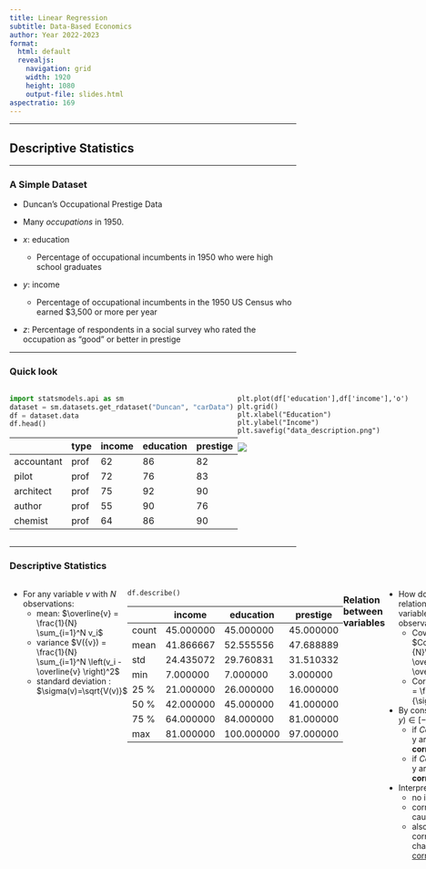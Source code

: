 ```yaml
---
title: Linear Regression
subtitle: Data-Based Economics
author: Year 2022-2023
format:
  html: default
  revealjs:
    navigation: grid
    width: 1920
    height: 1080
    output-file: slides.html
aspectratio: 169
---
```

<style>
.container{
    display: flex;
}
.col{
    flex: 1;
}
</style>

---

## Descriptive Statistics

----

### A Simple Dataset

- Duncan's Occupational Prestige Data

- Many *occupations* in 1950.
- $x$: education
  - Percentage of occupational incumbents in 1950 who were high school graduates
- $y$: income
  - Percentage of occupational incumbents in the 1950 US Census who earned $3,500 or more per year
- $z$: Percentage of respondents in a social survey who rated the occupation as “good” or better in prestige 

----

### Quick look

<div class="container">

<div class="col">

```python
import statsmodels.api as sm
dataset = sm.datasets.get_rdataset("Duncan", "carData")
df = dataset.data
df.head()
```

|            | type | income | education | prestige |
| ---------- | ---- | ------ | --------- | -------- |
| accountant | prof | 62     | 86        | 82       |
| pilot      | prof | 72     | 76        | 83       |
| architect  | prof | 75     | 92        | 90       |
| author     | prof | 55     | 90        | 76       |
| chemist    | prof | 64     | 86        | 90       |

</div>

<div class="col">

```
plt.plot(df['education'],df['income'],'o')
plt.grid()
plt.xlabel("Education")
plt.ylabel("Income")
plt.savefig("data_description.png")
```

![](graphs/data_description.png)

</div>

</div>

----

### Descriptive Statistics


<div class="container">

<div class="col">

- For any variable $v$ with $N$ observations:
  - mean: $\overline{v} = \frac{1}{N} \sum_{i=1}^N v_i$
  - variance $V({v}) = \frac{1}{N} \sum_{i=1}^N \left(v_i - \overline{v} \right)^2$
  - standard deviation : $\sigma(v)=\sqrt{V(v)}$

</div>

<div>

```
df.describe()
```

|       | income    | education  | prestige  |
| ----- | --------- | ---------- | --------- |
| count | 45.000000 | 45.000000  | 45.000000 |
| mean  | 41.866667 | 52.555556  | 47.688889 |
| std   | 24.435072 | 29.760831  | 31.510332 |
| min   | 7.000000  | 7.000000   | 3.000000  |
| 25 %  | 21.000000 | 26.000000  | 16.000000 |
| 50 %  | 42.000000 | 45.000000  | 41.000000 |
| 75 %  | 64.000000 | 84.000000  | 81.000000 |
| max   | 81.000000 | 100.000000 | 97.000000 |

</div>

----

###  Relation between variables

- How do we measure relations between two variables (with $N$ observations)
  - Covariance: $Cov(x,y) = \frac{1}{N}\sum_i (x_i-\overline{x})(y_i-\overline{y})$
  - Correlation: $Cor(x,y) = \frac{Cov(x,y)}{\sigma(x)\sigma(y)}$

- By construction, $Cor(x,y)\in[-1,1]$
  - if $Cor(x,y)>0$, x and y are __positively correlated__
  - if $Cor(x,y)<0$, x and y are __negatively correlated__

- Interpretation: 
  - <!-- .element class="fragment" --> no interpretation!
  - correlation is not causality
  - also: data can be correlated by pure chance (spurious [correlation](https://www.tylervigen.com/spurious-correlations))

----

### Examples

<div class="container">

<div class="col">


```python
df.cov()
```

|           | income     | education  | prestige   |
| --------- | ---------- | ---------- | ---------- |
| income    | 597.072727 | 526.871212 | 645.071212 |
| education | 526.871212 | 885.707071 | 798.904040 |
| prestige  | 645.071212 | 798.904040 | 992.901010 |

</div>

<div class="col">

<div class="fragment">

```python
df.corr()
```

|           | income   | education | prestige |
| --------- | -------- | --------- | -------- |
| income    | 1.000000 | 0.724512  | 0.837801 |
| education | 0.724512 | 1.000000  | 0.851916 |
| prestige  | 0.837801 | 0.851916  | 1.000000 |

</div>

</div>
</div>


---

## Fitting the data

----

### A Linear Model


<div class="container">

<div class="col">

- Consider the line: $$y = α + β x$$
- <!-- .element class="fragment" data-fragment-index="2" --> Several possibilities. 
- <!-- .element class="fragment" data-fragment-index="3" --> Which one do we choose to represent the model?
- <!-- .element class="fragment" data-fragment-index="4" -->Need some criterium.

</div>

<div class="col">

<div class="r-stack">

<img src="graphs/which_line_1.png" class="fragment current-visible" data-fragment-index=2>

<img src="graphs/which_line_2.png" class="fragment current-visible" data-fragment-index=3>

<img src="graphs/which_line_3.png" class="fragment current-visible" data-fragment-index=4>
</div>

</div>

</div>


----

### Least Square Criterium


<div class="container">

<div class="col">

- <!-- .element class="fragment" data-fragment-index="1" --> Compare the model to the data:
$$y_i = \alpha + \beta x_i + \underbrace{e_i}_{\text{prediction error}}$$
-<!-- .element class="fragment" data-fragment-index="2" --> Square Errors
$${e_i}^2 = (y_i-\alpha-\beta x_i)^2$$
- <!-- .element class="fragment" data-fragment-index="3" -->Loss Function: sum of squares
$$L(\alpha,\beta) = \sum_{i=1}^N (e_i)^2$$
</div>

<div class="col">
<div class="r-stack">
<img src="graphs/errors_0.png" class="fragment visible-current" data-fragment-index=1> 

<img src="graphs/errors_1.png" class="fragment visible-current" data-fragment-index=2> 

<img src="graphs/errors_2.png" class="fragment visible-current" data-fragment-index=3>


</div>


</div>

----

### Minimizing Least Squares


<div class="container">

<div class="col">

- <!-- .element class="fragment" data-fragment-index="1" -->Try to chose $\alpha, \beta$ so as to minimize the sum of the squares $L(α, β)$
- <!-- .element class="fragment" data-fragment-index="2" -->It is a convex minimization problem: unique solution
- <!-- .element class="fragment" data-fragment-index="3" -->This direct iterative procedure is used in machine learning

</div>

<div class="col">

<div class="r-stack">

<img src="graphs/errors_2.png" class="fragment visible-current" data-fragment-index="2" width=100%>
<img src="graphs/errors_3.png" class="fragment visible-current" data-fragment-index="3" width=100%>
<img src="graphs/errors_4.png" class="fragment visible-current" data-fragment-index="4" width=100%>

</div>


</div>


----

### Ordinary Least Squares (1)

- The mathematical problem $\min_{\alpha,\beta} L(\alpha,\beta)$ has one unique solution
  - proof not important here

- Solution is given by the explicit formula:
$$\hat{\alpha} = \overline{y} - \hat{\beta} \overline{x}$$
$$\hat{\beta} = \frac{Cov({x,y})}{Var(x)} = Cor(x,y) \frac{\sigma(y)}{\sigma({x})}$$

- $\hat{\alpha}$ and $\hat{\beta}$ are *estimators*.
  - Hence the hats.
  - More on that later.

----

### Concrete Example

- In our example:
$$\underbrace{y}\_{\text{income}} = 10 + 0.59 \underbrace{x}\_{education}$$

- We can say that income and education are positively *correlated*
- We can say that  a unit increase in education is associated with a 0.59 increase in income
- We can say that  a unit increase in education *explains* a 0.59 increase in income
- But:
  - here *explains* does __not__ mean *cause*

---

## Explained Variance

----

### Predictions

- It is possible to make *predictions* with the model:
  - How much would an occupation which hires 60% high schoolers fare salary-wise?

<img src="graphs/prediction.png">

- Prediction: salary measure is $45.4$
- OK, but that seems noisy, how much do I really predict ? Can I get a sense of the precision of my prediction ?

----

### Look at the residuals

<div class="container">


<div class="col">

- Plot the residuals: 
<img src="graphs/residuals.png">

</div>

<div class="col">

- Any abnormal observation?
- Theory requires residuals to be:
  - zero-mean
  - non-correlated
  - normally distributed
- That looks like a normal distribution
    - standard deviation is $\sigma(e_i) = 16.84$
- A more honnest prediction would be $45.6 ± 16.84$

</div>


</div>


----

### What could go wrong

![](graphs/residuals_circus.png)

- a well specified model, residuals must look like *white noise* (i.i.d.: independent and identically distributed)
- when residuals are clearly abnormal, the model must be changed

----

### Explained Variance

<div class="container">

<div class="col">

- What is the share of the total variance explained by the variance of my prediction?
    $$R^2 = \frac{\overbrace{Var(\alpha + \beta x_i)}^{ \text{MSS} } } {\underbrace{Var(y_i)}\_{ \text{TSS} } } = \frac{MSS}{TSS} = (Cor(x,y))^2$$
    $$R^2 = 1-\frac{\overbrace{Var(y_i - \alpha + \beta x_i)}^{\text{RSS}} } { \underbrace{Var(y_i)}\_{ {\text{TSS}  }}} = 1 - \frac{RSS}{TSS} $$
    - MSS: model sum of squares, explained variance
    - RSS: residual sum of square, unexplained variance
    - TSS: total sum of squares, total variance
  
</div>
<div class="col">

- <!-- .element: class="fragment" --> Coefficient of determination is a measure of the explanatory power of a regression
  - but not of the *significance* of a coefficient
  - we'll get back to it when we see multivariate regressions

- <!-- .element: class="fragment" --> In one-dimensional case, it is possible to have small R2, yet a very precise regression coefficient.

</div>

----

### Graphical Representation 

<img src="graphs/r-squared.png" width=60%>

---


<!-- 
## Statistical Model

- Can we estimate the variance of the data ?
- Can we estimate a *statistical model*:

$$y_i = α + β x_i + \epsilon_i$$
$$\epsilon_i  \sim \mathcal{N}\left({0,σ^{2}}\right)$$

- We want estimates for: $\hat{α}, \hat{β}, \hat{σ}$
- Turns out the OLS estimator is BLUE:
$$\hat{α} = \overline{y} - \hat{β} \overline{x}$$
$$\hat{β} = r_{x,y} \frac{s(y)}{s{x}}$$
$$\hat{\sigma} = r_{x,y} \frac{s(y)}{s{x}}$$ -->


## Statistical inference

----

### Statistical model



<div class="container">

<div class="col">


- <!-- .element class="fragment" data-fragment-index="1" --> Imagine the true model is:
$$y = α + β x + \epsilon$$
$$\epsilon\_i  \sim \mathcal{N}\left({0,\sigma^{2}}\right)$$
    - errors are independent ...
    - and normallly distributed ...
    - with constant variance (homoscedastic)
- <!-- .element class="fragment" data-fragment-index="2" -->Using this data-generation process, I have drawns randomly $N$ data points (a.k.a. gathered the data) 
  - maybe an acual *sample* (for instance $N$ patients)
  - an abstract sample otherwise
- <!-- .element class="fragment" data-fragment-index="3" -->Then computed my estimate $\hat{α}$, $\hat{β}$

- <!-- .element class="fragment" data-fragment-index="4" --> How confident am I in these estimates ?
  - I could have gotten a completely different one...
  - clearly, the bigger $N$, the more confident I am...


</div>

<div class="col">

<div class="r-stack">

<img src="graphs/regression_uncertainty_1.png" class="fragment current-visible" data-fragment-index=1 width=100%>
<img src="graphs/regression_uncertainty_2.png" class="fragment current-visible" data-fragment-index=2 width=100%>
<img src="graphs/regression_uncertainty_3.png" class="fragment" data-fragment-index=3 width=100%>
</div>

</div>

----

### Statistical inference (2)


<div class="container">

<div class="col">

- <!-- .element class="fragment" data-fragment-index="1" --> Assume we have computed $\hat{\alpha}$, $\hat{\beta}$ from the data. Let's make a thought experiment instead.
- <!-- .element class="fragment" data-fragment-index="2" --> Imagine the actual data generating process was given by $\hat{α} + \hat{\beta} x + \epsilon$ where $\epsilon \sim \mathcal{N}(0,Var({e_i}))$
- <!-- .element class="fragment" data-fragment-index="3" --> If I draw randomly $N$ points using this D.G.P. I get new estimates.
- <!-- .element class="fragment" data-fragment-index="12" -->And if I make randomly many draws, I get a <strong>distribution</strong> for my estimate.
    - I get an estimated $\hat{\sigma}(\beta)$
    - were my initial estimates very likely ?
    - or could they have taken any value with another draw from the data ?
    - in the example, we see that estimates around of 0.7 or 0.9, would be compatible with the data
- <!-- .element class="fragment" data-fragment-index="13" -->How do we formalize these ideas?
  - Statistical tests.

</div>

<div class="col">

<div class="r-stack">
    <img src="graphs/random_estimates_1.png" class="fragment current-visible" data-fragment-index=2>
    <img src="graphs/random_estimates_2.png" class="fragment current-visible" data-fragment-index=3>
    <img src="graphs/random_estimates_3.png" class="fragment current-visible" data-fragment-index=4>
    <img src="graphs/random_estimates_4.png" class="fragment current-visible" data-fragment-index=5>
    <img src="graphs/random_estimates_5.png" class="fragment current-visible" data-fragment-index=6>
    <img src="graphs/random_estimates_6.png" class="fragment current-visible" data-fragment-index=7>
    <img src="graphs/random_estimates_7.png" class="fragment current-visible" data-fragment-index=8>
    <img src="graphs/random_estimates_8.png" class="fragment current-visible" data-fragment-index=9>
    <img src="graphs/random_estimates_9.png" class="fragment current-visible" data-fragment-index=10>
    <img src="graphs/random_estimates_10.png" class="fragment current-visible" data-fragment-index=11>
    <img src="graphs/random_estimates_100.png" class="fragment" data-fragment-index=12>
<div>

</div>


<div>

----

### First estimates

- <!-- .element class="fragment" --> Given the true model, <strong>all estimators are random variables</strong> of the data generating process

- <!-- .element class="fragment" -->Given the values $\alpha$, $\beta$, $\sigma$ of the true model, we can model the distribution of the estimates.
- <!-- .element class="fragment" -->Some closed forms:
    - $\hat{\sigma}^2 = Var(y_i - \alpha -\beta x_i)$ estimated variance of the residuals
    - $mean(\hat{\beta}) = (\hat{\beta}) $ (__unbiased__)
    - $\sigma(\hat{\beta}) =  \frac{\sigma^2}{Var(x_i)}$

- <!-- .element class="fragment" -->These statististics or any functon of them can be computed exactly, *given the data().
- <!-- .element class="fragment" -->Their distribution depends, on the data-generating process
- <!-- .element class="fragment" -->Can we produce statistics whose distribution is known given mild assumptions on the data-generating process?
  - if so, we can assess how likely are our observations

---- 

### Fisher-Statistic

<div class="container">

<div class="col">

<div class="r-stack">

<div class="fragment current-visible">

- Test
  - Hypothesis H0: $α=β=0$ (model explains nothing)
  - Hypothesis H1: (model explains something)
  - Fisher Statistics: $\boxed{F=\frac{Explained Variance}{Unexplained Variance}}$


</div>
<div class="fragment current-visible">

- Distribution of $F$ is known theoretically.
  - Assuming the model is actually linear and the shocks normal.
  - It depends on the number of degrees of Freedom. (Here $N-2=18$)
  - Not on the actual parameters of the model.

</div>
<div class="fragment current-visible">

- In our case, $Fstat=40.48$. What was the probability it was that big, under the $H0$ hypothesis? 
  - extremely small: $Prob(F>Fstat|H0)=5.41e-6$
  - we can reject $H0$ with $p-value=5e-6$
- In social science, typical required p-value is 5%.

</div>

</div>

</div>

<div class="col">

<img src=graphs/fisher.png class="fragment" data-fragment-index=2>

</div>

</div>

----

### Student test


- So our estimate is $y = \underbrace{0.121}\_{\tilde{\alpha}} + \underbrace{0.794}\_{\tilde{\beta}} x$.
    - we know $\tilde{\beta}$ is a bit random (it's an estimator)
    - are we even sure $\tilde{\beta}$ could not have been zero?

- Student Test:
  - H0: $\beta=0$
  - H1: $\beta \neq 0$
  - Statistics: $t=\frac{\hat{\beta}}{\sigma(\hat{\beta})}$
    - intuitively: compare mean of estimator to its standard deviation
    - also a function of degrees of freedom

- Significance levels (read in a table or use software):
  - for 18 degrees of freedom, $P(|t|>t^{\star})=0.05$  with $t^{\star}=1.734$
  - if $t>t^{\star}$ we are $95%$ confident the coefficient is *significant*

----

### Student tables

<img src=graphs/student_table.png width=60%>


----

### Confidence intervals

- The student test can also be used to construct confidence intervals.

- Given estimate, $\hat{\beta}$ with standard deviation $\sigma(\hat{\beta})$

- Given a probability threshold $\alpha$ (for instance $\alpha=0.05$) we can compute $t^{\star}$ such that $P(|t|>t*)=\alpha$

- We construct the __confidence interval__:

$$I^{\alpha} = [\hat{\beta}-t\sigma(\hat{\beta}), \hat{\beta}+t\sigma(\hat{\beta})]$$

- Interpretation: given the estimated value, one is 95 \% sure ($1-\alpha$) the estimated parameter falls in this interval

---

## Now let's practice

<iframe width="560" height="315" src="https://www.youtube.com/embed/Y6ljFaKRTrI" frameborder="0" allow="accelerometer; autoplay; clipboard-write; encrypted-media; gyroscope; picture-in-picture" allowfullscreen></iframe>

